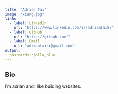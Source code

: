 ```yaml
---
title: "Adrian Tai"
image: "xiang.jpg"
links:
  - label: LinkedIn
    url: "https://www.linkedin.com/in/adriantai8/"
  - label: GitHub
    url: "https://github.com/"
  - label: Email
    url: "adriantaisc@gmail.com"
output:
  postcards::jolla_blue
---
```

## Bio
 
I'm adrian and I like building websites.
